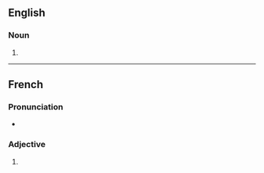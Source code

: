 {{also|gástriques|gàstriques}}

==English==

===Noun===
{{head|en|noun plural form}}

# {{plural of|gastrique|lang=en}}

----

==French==

===Pronunciation===
* {{IPA|/ɡastʁik/|lang=fr}}

===Adjective===
{{head|fr|adjective form}}

# {{plural of|gastrique|lang=fr}}